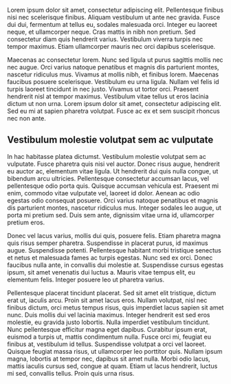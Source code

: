 Lorem ipsum dolor sit amet, consectetur adipiscing elit. Pellentesque finibus nisi nec scelerisque finibus. Aliquam vestibulum ut ante nec gravida. Fusce dui dui, fermentum at tellus eu, sodales malesuada orci. Integer eu laoreet neque, et ullamcorper neque. Cras mattis in nibh non pretium. Sed consectetur diam quis hendrerit varius. Vestibulum viverra turpis nec tempor maximus. Etiam ullamcorper mauris nec orci dapibus scelerisque.

Maecenas ac consectetur lorem. Nunc sed ligula ut purus sagittis mollis nec nec augue. Orci varius natoque penatibus et magnis dis parturient montes, nascetur ridiculus mus. Vivamus at mollis nibh, et finibus lorem. Maecenas faucibus posuere scelerisque. Vestibulum eu urna ligula. Nullam vel felis id turpis laoreet tincidunt in nec justo. Vivamus ut tortor orci. Praesent hendrerit nisl at tempor maximus. Vestibulum vitae tellus ut eros lacinia dictum ut non urna. Lorem ipsum dolor sit amet, consectetur adipiscing elit. Sed eu mi at sapien pharetra volutpat. Fusce ac ex et sem suscipit rhoncus nec non ante.

## Vestibulum molestie volutpat sem ac vulputate

In hac habitasse platea dictumst. Vestibulum molestie volutpat sem ac vulputate. Fusce pharetra quis nisi vel auctor. Donec risus augue, hendrerit eu auctor ac, elementum vitae ligula. Ut hendrerit dui quis nulla congue, ut bibendum arcu ultricies. Pellentesque consectetur accumsan lacus, vel pellentesque odio porta quis. Quisque accumsan vehicula est. Praesent mi enim, commodo vitae vulputate vel, laoreet id dolor. Aenean ac odio egestas odio consequat posuere. Orci varius natoque penatibus et magnis dis parturient montes, nascetur ridiculus mus. Integer sodales leo augue, ut porta mi pretium sed. Duis sem ante, dignissim vitae urna id, ullamcorper pretium eros.

Donec vel lacus varius, mollis dui quis, posuere felis. Etiam pharetra magna quis risus semper pharetra. Suspendisse in placerat purus, id maximus augue. Suspendisse potenti. Pellentesque habitant morbi tristique senectus et netus et malesuada fames ac turpis egestas. Nunc sed ex orci. Donec faucibus nulla ante, in convallis dui molestie at. Suspendisse cursus egestas ipsum, sit amet venenatis dui luctus a. Mauris vitae tempus elit, eu elementum felis. Integer posuere leo ut pharetra varius.

Pellentesque placerat tincidunt placerat. Sed sit amet elit tristique, dictum erat ut, iaculis arcu. Proin sit amet lacus eros. Nullam volutpat, nisl nec finibus dictum, orci metus tempus risus, quis imperdiet lacus sapien sit amet nunc. Duis mollis dui vel lacinia maximus. Integer hendrerit est sed eros molestie, eu gravida justo lobortis. Nulla imperdiet vestibulum tincidunt. Nunc pellentesque efficitur magna eget dapibus. Curabitur ipsum erat, euismod a turpis ut, mattis condimentum nulla. Fusce orci mi, feugiat eu finibus at, vestibulum id tellus. Suspendisse volutpat a orci vel laoreet. Quisque feugiat massa risus, ut ullamcorper leo porttitor quis. Nullam ipsum magna, lobortis at tempor nec, dapibus sit amet nulla. Morbi odio lacus, mattis iaculis cursus sed, congue at quam. Etiam ut lacus hendrerit, luctus mi sed, convallis tellus. Proin quis urna risus.
